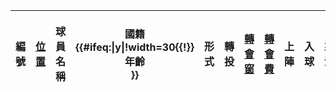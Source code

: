 {| class="wikitable sortable" style="text-align: center;"
|-
!width=30|編號<br />
!width=30|[[足球位置|位置]]<br />
!width=95|球員名稱<br />
!width=65|國籍<br />
{{#ifeq:{{{age}}}|y|!width=30{{!}}年齡<br />}}
!形式<br />
!轉投<br />
![[轉會窗]]
![[轉會 (足球)|轉會費]]
!width=30|上陣<br />
!width=30|入球<br />
!align=left|來源<br /><!--

--><noinclude>
|}{{template doc}}
<!-- Add categories and interwikis to the /doc subpage, not here! -->
</noinclude>